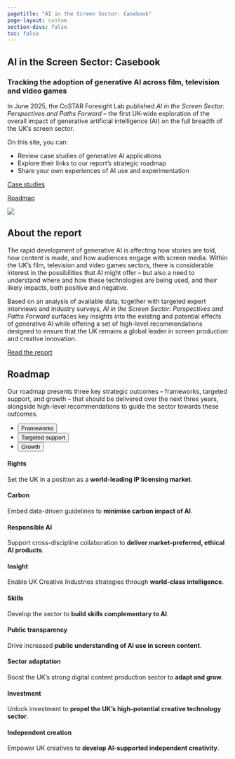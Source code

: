 ```yaml
---
pagetitle: "AI in the Screen Sector: Casebook"
page-layout: custom
section-divs: false
toc: false
---
```


::: {.banner .dark-background}
::: {.content-block .py-4 .px-4}
::: {.intro-text}

# AI in the Screen Sector: Casebook

### Tracking the adoption of generative AI across film, television and video games
In June 2025, the CoSTAR Foresight Lab published *AI in the Screen Sector: Perspectives and Paths Forward* -- the first UK-wide exploration of the overall impact of generative artificial intelligence (AI) on the full breadth of the UK’s screen sector.

On this site, you can:

- Review case studies of generative AI applications
- Explore their links to our report's strategic roadmap
- Share your own experiences of AI use and experimentation

::: {.grid .gap-3 .pb-3 .pt-4}
::: {.g-col-12 .g-col-sm-4}

[Case studies](case-studies/posts/2025-07-13-dead-meat/index.qmd){.btn-action .btn .btn-lg .w-100 role="button"}

:::
::: {.g-col-12 .g-col-sm-4 .mb-2}

[Roadmap](#roadmap){.btn-action .btn .btn-lg .w-100 role="button"}

::: 
::: 
:::
:::
:::

::: {.banner .light-background}
::: {.content-block .py-4 .px-4}
::: {.grid .gap-6 .pb-3 .pt-4}
::: {.g-col-12 .g-col-md-4}

[![](images/cover.png)](https://a.storyblok.com/f/313404/x/ac4c0235f7/ai-in-the-screen-sector.pdf){fig-alt="Cover image of the CoSTAR Foresight Lab report, AI in the Screen Sector: Perspectives and Paths Forward"}

:::
::: {.g-col-12 .g-col-md-8}
::: {.report-text}

# About the report

The rapid development of generative AI is affecting how stories are told, how content is made, and how audiences engage with screen media. Within the UK’s film, television and video games sectors, there is considerable interest in the possibilities that AI might offer – but also a need to understand where and how these technologies are being used, and their likely impacts, both positive and negative. 

Based on an analysis of available data, together with targeted expert interviews and industry surveys, *AI in the Screen Sector: Perspectives and Paths Forward* surfaces key insights into the existing and potential effects of generative AI while offering a set of high-level recommendations designed to ensure that the UK remains a global leader in screen production and creative innovation.

::: {.grid .gap-3 .pb-3 .pt-4}
::: {.g-col-12 .g-col-sm-6}

[Read the report](https://a.storyblok.com/f/313404/x/ac4c0235f7/ai-in-the-screen-sector.pdf){.btn-action .btn .btn-lg .w-100 role="button"}

:::
:::
:::
:::
:::
:::
:::

::: {.tab-banner .dark-background}
::: {.content-block .py-4 .px-4}
::: {.intro-text}

::: {.grid .gap-6}
::: {.g-col-12}

# Roadmap

:::
::: {.g-col-12}

Our roadmap presents three key strategic outcomes -- frameworks, targeted support, and growth -- that should be delivered over the next three years, alongside high-level recommendations to guide the sector towards these outcomes. 

:::
::: {.g-col-12}

<ul class="nav nav-pills d-flex flex-row w-100 stack-xs" id="roadmap-tab" role="tablist">
  <li class="nav-item flex-fill text-center" role="presentation">
    <button class="nav-link active" id="frameworks-tab" data-bs-toggle="tab" data-bs-target="#frameworks" type="button" role="tab" aria-controls="frameworks" aria-selected="true">Frameworks</button>
  </li>
  <li class="nav-item flex-fill text-center" role="presentation">
    <button class="nav-link" id="support-tab" data-bs-toggle="tab" data-bs-target="#support" type="button" role="tab" aria-controls="support" aria-selected="false">Targeted support</button>
  </li>
  <li class="nav-item flex-fill text-center" role="presentation">
    <button class="nav-link" id="growth-tab" data-bs-toggle="tab" data-bs-target="#growth" type="button" role="tab" aria-controls="growth" aria-selected="false">Growth</button>
  </li>
</ul>

:::
:::

<div class="tab-content mt-2" id="roadmap-tabcontent">

<div class="tab-pane fade  show active" id="frameworks" role="tabpanel" aria-labelledby="frameworks-tab">

::: {.grid .gap-6}
::: {.g-col-12 .g-col-lg-4}

#### Rights

Set the UK in a position as a **world-leading IP licensing market**.

:::
::: {.g-col-12 .g-col-lg-4}

#### Carbon

Embed data-driven guidelines to **minimise carbon impact of AI**.

:::
::: {.g-col-12 .g-col-lg-4}

#### Responsible AI

Support cross-discipline collaboration to **deliver market-preferred, ethical AI products**.

:::
:::

</div>

<div class="tab-pane fade" id="support" role="tabpanel" aria-labelledby="support-tab">

::: {.grid .gap-6}
::: {.g-col-12 .g-col-lg-4}

#### Insight

Enable UK Creative Industries strategies through **world-class intelligence**.

:::
::: {.g-col-12 .g-col-lg-4}

#### Skills

Develop the sector to **build skills complementary  to AI**.

:::
::: {.g-col-12 .g-col-lg-4}

#### Public transparency

Drive increased **public understanding of AI use in screen content**.

:::
:::

</div>

<div class="tab-pane fade" id="growth" role="tabpanel" aria-labelledby="growth-tab">

::: {.grid .gap-6}
::: {.g-col-12 .g-col-lg-4}

#### Sector adaptation

Boost the UK’s strong digital content production sector to **adapt and grow**.

:::
::: {.g-col-12 .g-col-lg-4}

#### Investment

Unlock investment to **propel the UK’s high-potential creative technology sector**.

:::
::: {.g-col-12 .g-col-lg-4}
#### Independent creation

Empower UK creatives to **develop AI-supported independent creativity**.

:::
:::

</div>

</div>

:::
:::
:::